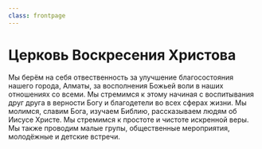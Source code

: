 ```yaml
---
class: frontpage
---
```


# Церковь Воскресения Христова

Мы берём на себя отвественность за улучшение благосостояния нашего города, Алматы, за восполнения Божьей воли в наших отношениях со всеми. Мы стремимся к этому начиная с воспитывания друг друга в верности Богу и благодетели во всех сферах жизни. Мы молимся, славим Бога, изучаем Библию, рассказываем людям об Иисусе Христе. Мы стремимся к простоте и чистоте искренной веры. Мы также проводим малые групы, общественные мероприятия, молодёжные и детские встречи.
